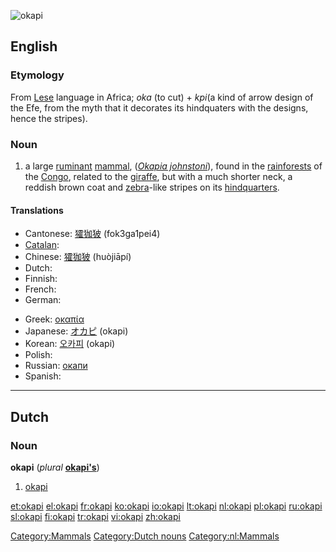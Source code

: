 [[Image:Okapi2.jpg|thumb|okapi]]
{{also|Okapi}}
==English==

===Etymology===
From [[Lese]] language in Africa; ''oka'' (to cut) + ''kpi''(a kind of arrow design of the Efe, from the myth that it decorates its hindquaters with the designs, hence the stripes).

===Noun===
{{wikipedia}}
{{en-noun}}

# a large [[ruminant]] [[mammal]], (''[[Okapia johnstoni]]''), found in the [[rainforest]]s of the [[Congo]], related to the [[giraffe]], but with a much shorter neck, a reddish brown coat and [[zebra]]-like stripes on its [[hindquarters]].

====Translations====
{{trans-top|Large ruminant mammal}}
* Cantonese: [[㺢㹢狓]] (fok3ga1pei4)
* [[Catalan]]: {{t-|ca|okapi}}
* Chinese: [[㺢㹢狓]] (huòjiāpí)
* Dutch: {{t+|nl|okapi|m}}
* Finnish: {{t+|fi|okapi}}
* French: {{t+|fr|okapi|m}}
* German: {{t+|de|Okapi|n}}
{{trans-mid}}
* Greek: [[οκαπία]]
* Japanese: [[オカピ]] (okapi)
* Korean: [[오카피]] (okapi)
* Polish: {{t+|pl|okapi}}
* Russian: [[окапи]]
* Spanish: {{t-|es|okapi}}
{{trans-bottom}}

[[Category:Mammals]]

----

==Dutch==

===Noun===
'''okapi''' {{m}} (''plural'' '''[[okapi's]]''')

# [[okapi#English|okapi]]

[[Category:Dutch nouns]]
[[Category:nl:Mammals]]

[[et:okapi]]
[[el:okapi]]
[[fr:okapi]]
[[ko:okapi]]
[[io:okapi]]
[[lt:okapi]]
[[nl:okapi]]
[[pl:okapi]]
[[ru:okapi]]
[[sl:okapi]]
[[fi:okapi]]
[[tr:okapi]]
[[vi:okapi]]
[[zh:okapi]]
